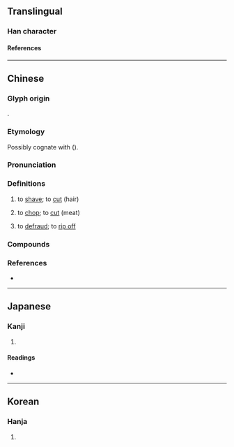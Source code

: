 {{character info}}
==Translingual==

===Han character===
{{Han char|rn=18|rad=刀|as=19|sn=21|four=22800|canj=HCLN,XHCLN|ids=⿰贊刂}}

====References====
{{Han ref|kx=0145.420|dkj=02279|dj=0327.240|hdz=10363.070|uh=5297}}

----

==Chinese==
{{zh-forms|s=𭄛|alt=㓠-Jianghuai Mandarin,斬-Wu}}

===Glyph origin===
{{Han etym}}
{{Han compound|贊|刀|ls=psc|c1=p|c2=s|t2=knife}}.

===Etymology===
Possibly cognate with {{och-l|剪|to cut}} ({{zh-ref|Wang, 1982}}).

===Pronunciation===
{{zh-pron
|m=zuān,cuán
|c=zyun1,zin2
|w=1tse
|mc=y
|oc=y
|cat=v
}}

===Definitions===
{{zh-hanzi}}

# {{lb|zh|literary}} to [[shave]]; to [[cut]] (hair)
# {{lb|zh|Jianghuai Mandarin|Wu}} to [[chop]]; to [[cut]] (meat)
# {{lb|zh|Wu}} to [[defraud]]; to [[rip off]]

===Compounds===
{{zh-der|大劗肉|劗肉|劗田|劗鹹肉}}

===References===
* {{R:yue:Multi-function Chinese Character Database}}

----

==Japanese==

===Kanji===
{{ja-kanji|grade=|rs=刀19}}

# {{rfdef|ja|sort=刀19}}

====Readings====
* {{ja-readings|on=さん, ざん, せん|kun=へ-らす, き-る}}

----

==Korean==

===Hanja===
{{ko-hanja|hangeul=찬|rv=chan|mr=ch'an}}

# {{rfdef|ko|sort=刀19}}